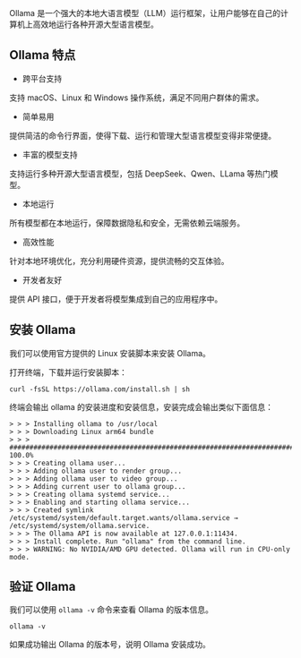 Ollama 是一个强大的本地大语言模型（LLM）运行框架，让用户能够在自己的计算机上高效地运行各种开源大型语言模型。

## Ollama 特点

- 跨平台支持

支持 macOS、Linux 和 Windows 操作系统，满足不同用户群体的需求。

- 简单易用

提供简洁的命令行界面，使得下载、运行和管理大型语言模型变得非常便捷。

- 丰富的模型支持

支持运行多种开源大型语言模型，包括 DeepSeek、Qwen、LLama 等热门模型。

- 本地运行

所有模型都在本地运行，保障数据隐私和安全，无需依赖云端服务。

- 高效性能

针对本地环境优化，充分利用硬件资源，提供流畅的交互体验。

- 开发者友好

提供 API 接口，便于开发者将模型集成到自己的应用程序中。

## 安装 Ollama

我们可以使用官方提供的 Linux 安装脚本来安装 Ollama。

打开终端，下载并运行安装脚本：

<NewCodeBlock tip="radxa@device$" type="device">

```
curl -fsSL https://ollama.com/install.sh | sh
```

</NewCodeBlock>

终端会输出 ollama 的安装进度和安装信息，安装完成会输出类似下面信息：

```
> > > Installing ollama to /usr/local
> > > Downloading Linux arm64 bundle
> > > ######################################################################## 100.0%
> > > Creating ollama user...
> > > Adding ollama user to render group...
> > > Adding ollama user to video group...
> > > Adding current user to ollama group...
> > > Creating ollama systemd service...
> > > Enabling and starting ollama service...
> > > Created symlink /etc/systemd/system/default.target.wants/ollama.service → /etc/systemd/system/ollama.service.
> > > The Ollama API is now available at 127.0.0.1:11434.
> > > Install complete. Run "ollama" from the command line.
> > > WARNING: No NVIDIA/AMD GPU detected. Ollama will run in CPU-only mode.
```

## 验证 Ollama

我们可以使用 `ollama -v` 命令来查看 Ollama 的版本信息。

<NewCodeBlock tip="radxa@device$" type="device">

```
ollama -v
```

</NewCodeBlock>

如果成功输出 Ollama 的版本号，说明 Ollama 安装成功。
